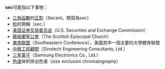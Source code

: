 '''sec'''可能指以下事物：
*[[三角函數|三角函數]]的[[正割|正割]]（Secant，簡寫為sec）
*[[秒|秒]]的簡稱（sec.）
*[[美国证券交易委员会|美国证券交易委员会]]（U.S. Securities and Exchange Commission）
*[[蘇格蘭聖公會|蘇格蘭聖公會]]（The Scottish Episcopal Church）
*[[東南聯盟|東南聯盟]]（Southeastern Conference），美國其中一個主要的大學體育聯盟
*[[中興工程顧問|中興工程顧問]]（Sinotech Engineering Consultants, Ltd.）
*[[三星電子|三星電子]]（Samsung Electronics Co., Ltd.）
*[[色谱|色谱]]体积排出色谱（size exclusion chromatography）


{{disambig|Cat=三字拉丁字母缩写消歧义}}